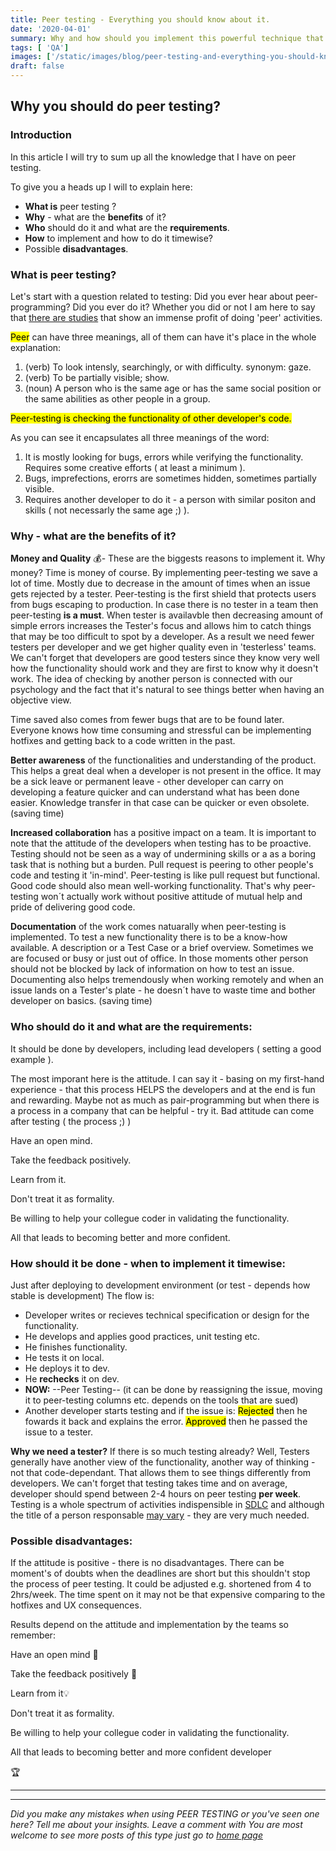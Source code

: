 ```yaml
---
title: Peer testing - Everything you should know about it.
date: '2020-04-01'
summary: Why and how should you implement this powerful technique that increases quality and decreases costs.
tags: [ 'QA']
images: ['/static/images/blog/peer-testing-and-everything-you-should-know-about-it/two-men-doing-probably-programing-because-what-else.jpg']
draft: false
---
```


## Why you should do peer testing?

### Introduction

In this article I will try to sum up all the knowledge that I have on peer testing.

To give you a heads up I will to explain here:

- **What is** peer testing ?
- **Why** - what are the **benefits** of it?
- **Who** should do it and what are the **requirements**.
- **How** to implement and how to do it timewise?
- Possible **disadvantages**.

### What is peer testing?

Let's start with a question related to testing: Did you ever hear about peer-programming? Did you ever do it? Whether you did or not I am here to say that [there are studies][0] that show an immense profit of doing 'peer' activities.

<mark>Peer</mark> can have three meanings, all of them can have it's place in the whole explanation:

1. (verb) To look intensly, searchingly, or with difficulty. synonym: gaze.
2. (verb) To be partially visible; show.
3. (noun) A person who is the same age or has the same social position or the same abilities as other people in a group.

<mark>Peer-testing is checking the functionality of other developer's code.</mark>

As you can see it encapsulates all three meanings of the word:

1. It is mostly looking for bugs, errors while verifying the functionality. Requires some creative efforts ( at least a minimum ).
2. Bugs, imprefections, erorrs are sometimes hidden, sometimes partially visible.
3. Requires another developer to do it - a person with similar positon and skills ( not necessarly the same age ;) ).

### Why - what are the benefits of it?

**Money and Quality** 💰- These are the biggests reasons to implement it.
Why money? Time is money of course. By implementing peer-testing we save a lot of time. Mostly due to decrease in the amount of times when an issue gets rejected by a tester. Peer-testing is the first shield that protects users from bugs escaping to production. In case there is no tester in a team then peer-testing **is a must**. When tester is availavble then decreasing amount of simple errors increases the Tester's focus and allows him to catch things that may be too difficult to spot by a developer. As a result we need fewer testers per developer and we get higher quality even in 'testerless' teams. We can't forget that developers are good testers since they know very well how the functionality should work and they are first to know why it doesn't work. The idea of checking by another person is connected with our psychology and the fact that it's natural to see things better when having an objective view.

Time saved also comes from fewer bugs that are to be found later. Everyone knows how time consuming and stressful can be implementing hotfixes and getting back to a code written in the past.

**Better awareness** of the functionalities and understanding of the product. This helps a great deal when a developer is not present in the office. It may be a sick leave or permanent leave - other developer can carry on developing a feature quicker and can understand what has been done easier. Knowledge transfer in that case can be quicker or even obsolete. (saving time)

**Increased collaboration** has a positive impact on a team. It is important to note that the attitude of the developers when testing has to be proactive. Testing should not be seen as a way of undermining skills or a as a boring task that is nothing but a burden. Pull request is peering to other people's code and testing it 'in-mind'. Peer-testing is like pull request but functional. Good code should also mean well-working functionality. That's why peer-testing won´t actually work without positive attitude of mutual help and pride of delivering good code.

**Documentation** of the work comes natuarally when peer-testing is implemented. To test a new functionality there is to be a know-how available. A description or a Test Case or a brief overview. Sometimes we are focused or busy or just out of office. In those moments other person should not be blocked by lack of information on how to test an issue. Documenting also helps tremendously when working remotely and when an issue lands on a Tester's plate - he doesn´t have to waste time and bother developer on basics. (saving time)

### Who should do it and what are the requirements:

It should be done by developers, including lead developers ( setting a good example ).

The most imporant here is the attitude. I can say it - basing on my first-hand experience - that this process HELPS the developers and at the end is fun and rewarding. Maybe not as much as pair-programming but when there is a process in a company that can be helpful - try it. Bad attitude can come after testing ( the process ;) )

Have an open mind.

Take the feedback positively.

Learn from it.

Don't treat it as formality.

Be willing to help your collegue coder in validating the functionality.

All that leads to becoming better and more confident.

### How should it be done - when to implement it timewise:

Just after deploying to development environment (or test - depends how stable is development)
The flow is:

- Developer writes or recieves technical specification or design for the functionality.
- He develops and applies good practices, unit testing etc.
- He finishes functionality.
- He tests it on local.
- He deploys it to dev.
- He **rechecks** it on dev.
- **NOW:** --Peer Testing-- (it can be done by reassigning the issue, moving it to peer-testing columns etc. depends on the tools that are sued)
- Another developer starts testing and if the issue is:
  <mark>Rejected</mark> then he fowards it back and explains the error.
  <mark>Approved</mark> then he passed the issue to a tester.

**Why we need a tester?** If there is so much testing already? Well, Testers generally have another view of the functionality, another way of thinking - not that code-dependant. That allows them to see things differently from developers. We can't forget that testing takes time and on average, developer should spend between 2-4 hours on peer testing **per week**. Testing is a whole spectrum of activities indispensible in [SDLC][1] and although the title of a person responsable [may vary][2] - they are very much needed.

### Possible disadvantages:

If the attitude is positive - there is no disadvantages. There can be moment's of doubts when the deadlines are short but this shouldn't stop the process of peer testing. It could be adjusted e.g. shortened from 4 to 2hrs/week. The time spent on it may not be that expensive comparing to the hotfixes and UX consequences.

Results depend on the attitude and implementation by the teams so remember:

Have an open mind 👐

Take the feedback positively 🤗

Learn from it💡

Don't treat it as formality.

Be willing to help your collegue coder in validating the functionality.

All that leads to becoming better and more confident developer

🏆

---

---

_Did you make any mistakes when using PEER TESTING or you've seen one here? Tell me about your insights. Leave a comment with You are most welcome to see more posts of this type just go to [home page][100]_

[100]: https://hvitis.dev
[0]: https://www.researchgate.net/publication/220832212_Peer_Testing_in_Software_Engineering_Projects
[1]: https://en.wikipedia.org/wiki/Systems_development_life_cycle
[2]: https://careers.google.com/jobs/results/?company=Google&company=YouTube&q=Test%20Engineer
